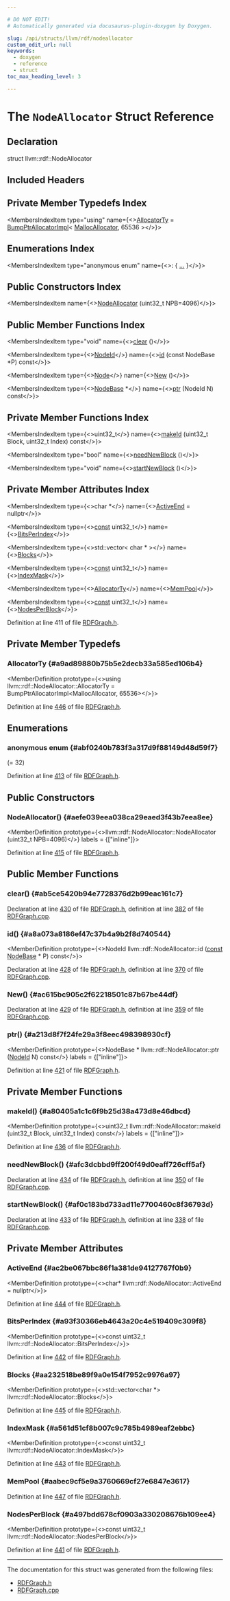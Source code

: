 ```yaml
---

# DO NOT EDIT!
# Automatically generated via docusaurus-plugin-doxygen by Doxygen.

slug: /api/structs/llvm/rdf/nodeallocator
custom_edit_url: null
keywords:
  - doxygen
  - reference
  - struct
toc_max_heading_level: 3

---
```





# The `NodeAllocator` Struct Reference

<DoxygenPage pluginConfig={pluginConfig}>



## Declaration

<CodeBlock>struct llvm::rdf::NodeAllocator</CodeBlock>

## Included Headers

<IncludesList>
<IncludesListItem
  filePath="llvm/CodeGen/RDFGraph.h"
  permalink="/docs/api/files/include/include/llvm/include/llvm/codegen/rdfgraph-h"
  isLocal="true" />
</IncludesList>

## Private Member Typedefs Index

<MembersIndex>

<MembersIndexItem
  type="using"
  name={<><a href="#a9ad89880b75b5e2decb33a585ed106b4">AllocatorTy</a> = <a href="/docs/api/classes/llvm/bumpptrallocatorimpl">BumpPtrAllocatorImpl</a>&lt; <a href="/docs/api/classes/llvm/mallocallocator">MallocAllocator</a>, 65536 &gt;</>}>
</MembersIndexItem>

</MembersIndex>

## Enumerations Index

<MembersIndex>

<MembersIndexItem
  type="anonymous enum"
  name={<>:  &#123; <a href="#abf0240b783f3a317d9f88149d48d59f7">...</a> &#125;</>}>
</MembersIndexItem>

</MembersIndex>

## Public Constructors Index

<MembersIndex>

<MembersIndexItem
  name={<><a href="#aefe039eea038ca29eaed3f43b7eea8ee">NodeAllocator</a> (uint32&#95;t NPB=4096)</>}>
</MembersIndexItem>

</MembersIndex>

## Public Member Functions Index

<MembersIndex>

<MembersIndexItem
  type="void"
  name={<><a href="#ab5ce5420b94e7728376d2b99eac161c7">clear</a> ()</>}>
</MembersIndexItem>

<MembersIndexItem
  type={<><a href="/docs/api/namespaces/llvm/rdf/#a9c5c1abf54c7f5aaf8add770214aba5d">NodeId</a></>}
  name={<><a href="#a8a073a8186ef47c37b4a9b2f8d740544">id</a> (const NodeBase &#42;P) const</>}>
</MembersIndexItem>

<MembersIndexItem
  type={<><a href="/docs/api/namespaces/llvm/rdf/#ac54dd04d6e441d1b72195477e5bc1909">Node</a></>}
  name={<><a href="#ac615bc905c2f62218501c87b67be44df">New</a> ()</>}>
</MembersIndexItem>

<MembersIndexItem
  type={<><a href="/docs/api/structs/llvm/rdf/nodebase">NodeBase</a> &#42;</>}
  name={<><a href="#a213d8f7f24fe29a3f8eec498398930cf">ptr</a> (NodeId N) const</>}>
</MembersIndexItem>

</MembersIndex>

## Private Member Functions Index

<MembersIndex>

<MembersIndexItem
  type={<>uint32&#95;t</>}
  name={<><a href="#a80405a1c1c6f9b25d38a473d8e46dbcd">makeId</a> (uint32&#95;t Block, uint32&#95;t Index) const</>}>
</MembersIndexItem>

<MembersIndexItem
  type="bool"
  name={<><a href="#afc3dcbbd9ff200f49d0eaff726cff5af">needNewBlock</a> ()</>}>
</MembersIndexItem>

<MembersIndexItem
  type="void"
  name={<><a href="#af0c183bd733ad11e7700460c8f36793d">startNewBlock</a> ()</>}>
</MembersIndexItem>

</MembersIndex>

## Private Member Attributes Index

<MembersIndex>

<MembersIndexItem
  type={<>char &#42;</>}
  name={<><a href="#ac2be067bbc86f1a381de94127767f0b9">ActiveEnd</a> = nullptr</>}>
</MembersIndexItem>

<MembersIndexItem
  type={<><a href="/docs/api/files/lib/lib/target/lib/target/aarch64/aarch64promoteconstant-cpp/#a90f8350fecae261c25be85d38b451bff">const</a> uint32&#95;t</>}
  name={<><a href="#a93f30366eb4643a20c4e519409c309f8">BitsPerIndex</a></>}>
</MembersIndexItem>

<MembersIndexItem
  type={<>std::vector&lt; char &#42; &gt;</>}
  name={<><a href="#aa232518be89f9a0e154f7952c9976a97">Blocks</a></>}>
</MembersIndexItem>

<MembersIndexItem
  type={<><a href="/docs/api/files/lib/lib/target/lib/target/aarch64/aarch64promoteconstant-cpp/#a90f8350fecae261c25be85d38b451bff">const</a> uint32&#95;t</>}
  name={<><a href="#a561d51cf8b007c9c785b4989eaf2ebbc">IndexMask</a></>}>
</MembersIndexItem>

<MembersIndexItem
  type={<><a href="/docs/api/classes/llvm/bumpptrallocatorimpl">AllocatorTy</a></>}
  name={<><a href="#aabec9cf5e9a3760669cf27e6847e3617">MemPool</a></>}>
</MembersIndexItem>

<MembersIndexItem
  type={<><a href="/docs/api/files/lib/lib/target/lib/target/aarch64/aarch64promoteconstant-cpp/#a90f8350fecae261c25be85d38b451bff">const</a> uint32&#95;t</>}
  name={<><a href="#a497bdd678cf0903a330208676b109ee4">NodesPerBlock</a></>}>
</MembersIndexItem>

</MembersIndex>


Definition at line 411 of file <a href="/docs/api/files/include/include/llvm/include/llvm/codegen/rdfgraph-h">RDFGraph.h</a>.

<SectionDefinition>

## Private Member Typedefs

### AllocatorTy {#a9ad89880b75b5e2decb33a585ed106b4}

<MemberDefinition
  prototype={<>using llvm::rdf::NodeAllocator::AllocatorTy =  BumpPtrAllocatorImpl&lt;MallocAllocator, 65536&gt;</>}>

Definition at line <a href="/docs/api/files/include/include/llvm/include/llvm/codegen/rdfgraph-h/#l00446">446</a> of file <a href="/docs/api/files/include/include/llvm/include/llvm/codegen/rdfgraph-h">RDFGraph.h</a>.
</MemberDefinition>

</SectionDefinition>

<SectionDefinition>

## Enumerations

### anonymous enum  {#abf0240b783f3a317d9f88149d48d59f7}

<MemberDefinition
  prototype="anonymous enum ">

<EnumerationList title="Enumeration values">

<Link id="abf0240b783f3a317d9f88149d48d59f7a3c40461446c69ef8ed66219b79503c6b" />
<EnumerationListItem name="NodeMemSize">
 (= 32)
</EnumerationListItem>

</EnumerationList>

Definition at line <a href="/docs/api/files/include/include/llvm/include/llvm/codegen/rdfgraph-h/#l00413">413</a> of file <a href="/docs/api/files/include/include/llvm/include/llvm/codegen/rdfgraph-h">RDFGraph.h</a>.
</MemberDefinition>

</SectionDefinition>

<SectionDefinition>

## Public Constructors

### NodeAllocator() {#aefe039eea038ca29eaed3f43b7eea8ee}

<MemberDefinition
  prototype={<>llvm::rdf::NodeAllocator::NodeAllocator (uint32&#95;t NPB=4096)</>}
  labels = {["inline"]}>

Definition at line <a href="/docs/api/files/include/include/llvm/include/llvm/codegen/rdfgraph-h/#l00415">415</a> of file <a href="/docs/api/files/include/include/llvm/include/llvm/codegen/rdfgraph-h">RDFGraph.h</a>.
</MemberDefinition>

</SectionDefinition>

<SectionDefinition>

## Public Member Functions

### clear() {#ab5ce5420b94e7728376d2b99eac161c7}

<MemberDefinition
  prototype="void llvm::rdf::NodeAllocator::clear ()">

Declaration at line <a href="/docs/api/files/include/include/llvm/include/llvm/codegen/rdfgraph-h/#l00430">430</a> of file <a href="/docs/api/files/include/include/llvm/include/llvm/codegen/rdfgraph-h">RDFGraph.h</a>, definition at line <a href="/docs/api/files/lib/lib/codegen/rdfgraph-cpp/#l00382">382</a> of file <a href="/docs/api/files/lib/lib/codegen/rdfgraph-cpp">RDFGraph.cpp</a>.
</MemberDefinition>

### id() {#a8a073a8186ef47c37b4a9b2f8d740544}

<MemberDefinition
  prototype={<>NodeId llvm::rdf::NodeAllocator::id (<a href="/docs/api/files/lib/lib/target/lib/target/aarch64/aarch64promoteconstant-cpp/#a90f8350fecae261c25be85d38b451bff">const</a> <a href="/docs/api/structs/llvm/rdf/nodebase">NodeBase</a> &#42; P) const</>}>

Declaration at line <a href="/docs/api/files/include/include/llvm/include/llvm/codegen/rdfgraph-h/#l00428">428</a> of file <a href="/docs/api/files/include/include/llvm/include/llvm/codegen/rdfgraph-h">RDFGraph.h</a>, definition at line <a href="/docs/api/files/lib/lib/codegen/rdfgraph-cpp/#l00370">370</a> of file <a href="/docs/api/files/lib/lib/codegen/rdfgraph-cpp">RDFGraph.cpp</a>.
</MemberDefinition>

### New() {#ac615bc905c2f62218501c87b67be44df}

<MemberDefinition
  prototype="Node llvm::rdf::NodeAllocator::New ()">

Declaration at line <a href="/docs/api/files/include/include/llvm/include/llvm/codegen/rdfgraph-h/#l00429">429</a> of file <a href="/docs/api/files/include/include/llvm/include/llvm/codegen/rdfgraph-h">RDFGraph.h</a>, definition at line <a href="/docs/api/files/lib/lib/codegen/rdfgraph-cpp/#l00359">359</a> of file <a href="/docs/api/files/lib/lib/codegen/rdfgraph-cpp">RDFGraph.cpp</a>.
</MemberDefinition>

### ptr() {#a213d8f7f24fe29a3f8eec498398930cf}

<MemberDefinition
  prototype={<>NodeBase &#42; llvm::rdf::NodeAllocator::ptr (<a href="/docs/api/namespaces/llvm/rdf/#a9c5c1abf54c7f5aaf8add770214aba5d">NodeId</a> N) const</>}
  labels = {["inline"]}>

Definition at line <a href="/docs/api/files/include/include/llvm/include/llvm/codegen/rdfgraph-h/#l00421">421</a> of file <a href="/docs/api/files/include/include/llvm/include/llvm/codegen/rdfgraph-h">RDFGraph.h</a>.
</MemberDefinition>

</SectionDefinition>

<SectionDefinition>

## Private Member Functions

### makeId() {#a80405a1c1c6f9b25d38a473d8e46dbcd}

<MemberDefinition
  prototype={<>uint32&#95;t llvm::rdf::NodeAllocator::makeId (uint32&#95;t Block, uint32&#95;t Index) const</>}
  labels = {["inline"]}>

Definition at line <a href="/docs/api/files/include/include/llvm/include/llvm/codegen/rdfgraph-h/#l00436">436</a> of file <a href="/docs/api/files/include/include/llvm/include/llvm/codegen/rdfgraph-h">RDFGraph.h</a>.
</MemberDefinition>

### needNewBlock() {#afc3dcbbd9ff200f49d0eaff726cff5af}

<MemberDefinition
  prototype="bool llvm::rdf::NodeAllocator::needNewBlock ()">

Declaration at line <a href="/docs/api/files/include/include/llvm/include/llvm/codegen/rdfgraph-h/#l00434">434</a> of file <a href="/docs/api/files/include/include/llvm/include/llvm/codegen/rdfgraph-h">RDFGraph.h</a>, definition at line <a href="/docs/api/files/lib/lib/codegen/rdfgraph-cpp/#l00350">350</a> of file <a href="/docs/api/files/lib/lib/codegen/rdfgraph-cpp">RDFGraph.cpp</a>.
</MemberDefinition>

### startNewBlock() {#af0c183bd733ad11e7700460c8f36793d}

<MemberDefinition
  prototype="void llvm::rdf::NodeAllocator::startNewBlock ()">

Declaration at line <a href="/docs/api/files/include/include/llvm/include/llvm/codegen/rdfgraph-h/#l00433">433</a> of file <a href="/docs/api/files/include/include/llvm/include/llvm/codegen/rdfgraph-h">RDFGraph.h</a>, definition at line <a href="/docs/api/files/lib/lib/codegen/rdfgraph-cpp/#l00338">338</a> of file <a href="/docs/api/files/lib/lib/codegen/rdfgraph-cpp">RDFGraph.cpp</a>.
</MemberDefinition>

</SectionDefinition>

<SectionDefinition>

## Private Member Attributes

### ActiveEnd {#ac2be067bbc86f1a381de94127767f0b9}

<MemberDefinition
  prototype={<>char&#42; llvm::rdf::NodeAllocator::ActiveEnd = nullptr</>}>

Definition at line <a href="/docs/api/files/include/include/llvm/include/llvm/codegen/rdfgraph-h/#l00444">444</a> of file <a href="/docs/api/files/include/include/llvm/include/llvm/codegen/rdfgraph-h">RDFGraph.h</a>.
</MemberDefinition>

### BitsPerIndex {#a93f30366eb4643a20c4e519409c309f8}

<MemberDefinition
  prototype={<>const uint32&#95;t llvm::rdf::NodeAllocator::BitsPerIndex</>}>

Definition at line <a href="/docs/api/files/include/include/llvm/include/llvm/codegen/rdfgraph-h/#l00442">442</a> of file <a href="/docs/api/files/include/include/llvm/include/llvm/codegen/rdfgraph-h">RDFGraph.h</a>.
</MemberDefinition>

### Blocks {#aa232518be89f9a0e154f7952c9976a97}

<MemberDefinition
  prototype={<>std::vector&lt;char &#42;&gt; llvm::rdf::NodeAllocator::Blocks</>}>

Definition at line <a href="/docs/api/files/include/include/llvm/include/llvm/codegen/rdfgraph-h/#l00445">445</a> of file <a href="/docs/api/files/include/include/llvm/include/llvm/codegen/rdfgraph-h">RDFGraph.h</a>.
</MemberDefinition>

### IndexMask {#a561d51cf8b007c9c785b4989eaf2ebbc}

<MemberDefinition
  prototype={<>const uint32&#95;t llvm::rdf::NodeAllocator::IndexMask</>}>

Definition at line <a href="/docs/api/files/include/include/llvm/include/llvm/codegen/rdfgraph-h/#l00443">443</a> of file <a href="/docs/api/files/include/include/llvm/include/llvm/codegen/rdfgraph-h">RDFGraph.h</a>.
</MemberDefinition>

### MemPool {#aabec9cf5e9a3760669cf27e6847e3617}

<MemberDefinition
  prototype="AllocatorTy llvm::rdf::NodeAllocator::MemPool">

Definition at line <a href="/docs/api/files/include/include/llvm/include/llvm/codegen/rdfgraph-h/#l00447">447</a> of file <a href="/docs/api/files/include/include/llvm/include/llvm/codegen/rdfgraph-h">RDFGraph.h</a>.
</MemberDefinition>

### NodesPerBlock {#a497bdd678cf0903a330208676b109ee4}

<MemberDefinition
  prototype={<>const uint32&#95;t llvm::rdf::NodeAllocator::NodesPerBlock</>}>

Definition at line <a href="/docs/api/files/include/include/llvm/include/llvm/codegen/rdfgraph-h/#l00441">441</a> of file <a href="/docs/api/files/include/include/llvm/include/llvm/codegen/rdfgraph-h">RDFGraph.h</a>.
</MemberDefinition>

</SectionDefinition>

<hr/>

The documentation for this struct was generated from the following files:

<ul>
<li><a href="/docs/api/files/include/include/llvm/include/llvm/codegen/rdfgraph-h">RDFGraph.h</a></li>
<li><a href="/docs/api/files/lib/lib/codegen/rdfgraph-cpp">RDFGraph.cpp</a></li>
</ul>

</DoxygenPage>
